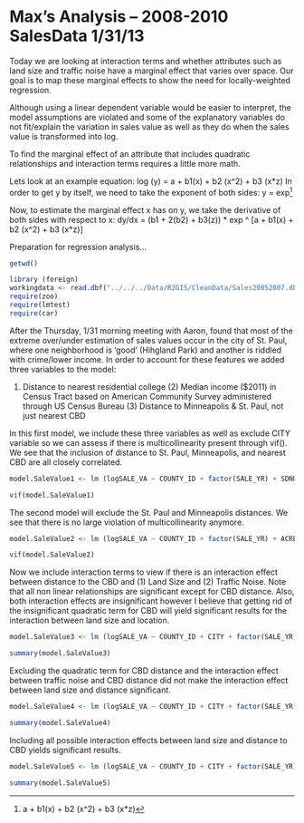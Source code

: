 Max's Analysis -- 2008-2010 SalesData 1/31/13
========================================================
Today we are looking at interaction terms and whether attributes such as land size and traffic noise have a marginal effect that varies over space. Our goal is to map these marginal effects to show the need for locally-weighted regression.

Although using a linear dependent variable would be easier to interpret, the model assumptions are violated and some of the explanatory variables do not fit/explain the variation in sales value as well as they do when the sales value is transformed into log.

To find the marginal effect of an attribute that includes quadratic relationships and interaction terms requires a little more math. 

Lets look at an example equation: log (y) = a + b1(x) + b2 (x^2) + b3 (x*z)
In order to get y by itself, we need to take the exponent of both sides:
y = exp^[a + b1(x) + b2 (x^2) + b3 (x*z)]

Now, to estimate the marginal effect x has on y, we take the derivative of both sides with respect to x:
dy/dx = (b1 + 2(b2) + b3(z)) * exp ^ [a + b1(x) + b2 (x^2) + b3 (x*z)] 


Preparation for regression analysis...
```r
getwd()

library (foreign)
workingdata <- read.dbf("../../../Data/R2GIS/CleanData/Sales20052007.dbf")
require(zoo)
require(lmtest)
require(car)

```

After the Thursday, 1/31 morning meeting with Aaron, found that most of the extreme over/under estimation of sales values occur in the city of St. Paul, where one neighborhood is 'good' (Hihgland Park) and another is riddled with crime/lower income. In order to account for these features we added three variables to the model:

(1) Distance to nearest residential college (2) Median income ($2011) in Census Tract based on American Community Survey administered through US Census Bureau (3) Distance to Minneapolis & St. Paul, not just nearest CBD

In this first model, we include these three variables as well as exclude CITY variable so we can assess if there is multicollinearity present through vif(). We see that the inclusion of distance to St. Paul, Minneapolis, and nearest CBD are all closely correlated.

```r
model.SaleValue1 <- lm (logSALE_VA ~ COUNTY_ID + factor(SALE_YR) + SDNUM + ACRES_POLY + I(ACRES_POLY^2) + HOMESTEAD + log(FIN_SQ_FT) + YEAR_BUILT + MAX + PARK_dist + I(PARK_dist^2)+ LAKE_dist +I(LAKE_dist^2) + MCA3 + MCA5 + SHOP_dist+I(SHOP_dist^2)  + COLLEGE_di + SP_dist + MPS_dist + CBD_dist +I(CBD_dist^2)+ MED_INCOME +SALE_SEASO, data=workingdata)

vif(model.SaleValue1)
```

The second model will exclude the St. Paul and Minneapolis distances. We see that there is no large violation of multicollinearity anymore.

```r
model.SaleValue2 <- lm (logSALE_VA ~ COUNTY_ID + factor(SALE_YR) + ACRES_POLY + I(ACRES_POLY^2) + HOMESTEAD + log(FIN_SQ_FT) + YEAR_BUILT + MAX + PARK_dist + I(PARK_dist^2)+ LAKE_dist +I(LAKE_dist^2) + MCA3 + MCA5 + SHOP_dist+I(SHOP_dist^2)  + COLLEGE_di + CBD_dist +I(CBD_dist^2)+ MED_INCOME +SALE_SEASO, data=workingdata)

vif(model.SaleValue2)
```

Now we include interaction terms to view if there is an interaction effect between distance to the CBD and (1) Land Size and (2) Traffic Noise. Note that all non linear relationships are significant except for CBD distance. Also, both interaction effects are insignificant however I believe that getting rid of the insignificant quadratic term for CBD will yield significant results for the interaction between land size and location.

```r
model.SaleValue3 <- lm (logSALE_VA ~ COUNTY_ID + CITY + factor(SALE_YR)  + ACRES_POLY * CBD_dist +I(CBD_dist^2)+I(ACRES_POLY^2)+ log(MAX) * CBD_dist + HOMESTEAD + log(FIN_SQ_FT) + YEAR_BUILT + LAKE_dist + I(LAKE_dist^2) + PARK_dist + I(PARK_dist^2)  + MCA3 + SHOP_dist + I(SHOP_dist^2) + MED_INCOME + COLLEGE_di + SALE_SEASO, data=workingdata)

summary(model.SaleValue3)

```

Excluding the quadratic term for CBD distance and the interaction effect between traffic noise and CBD distance did not make the interaction effect between land size and distance significant.
```r
model.SaleValue4 <- lm (logSALE_VA ~ COUNTY_ID + CITY + factor(SALE_YR)  + ACRES_POLY * CBD_dist+I(ACRES_POLY^2)+ log(MAX) + HOMESTEAD + log(FIN_SQ_FT) + YEAR_BUILT + LAKE_dist + I(LAKE_dist^2) + PARK_dist + I(PARK_dist^2)  + MCA3 + SHOP_dist + I(SHOP_dist^2) + MED_INCOME + COLLEGE_di + SALE_SEASO, data=workingdata)

summary(model.SaleValue4)

```

Including all possible interaction effects between land size and distance to CBD yields significant results.
```r
model.SaleValue5 <- lm (logSALE_VA ~ COUNTY_ID + CITY + factor(SALE_YR)  + ACRES_POLY * CBD_dist + I(ACRES_POLY^2) * CBD_dist + I(ACRES_POLY^2) * I(CBD_dist^2)+ ACRES_POLY * I(CBD_dist^2)+log(MAX) + HOMESTEAD + log(FIN_SQ_FT) + YEAR_BUILT + LAKE_dist + I(LAKE_dist^2) + PARK_dist + I(PARK_dist^2)  + MCA3 + SHOP_dist + I(SHOP_dist^2) + MED_INCOME + COLLEGE_di + SALE_SEASO, data=workingdata)

summary(model.SaleValue5)

```

